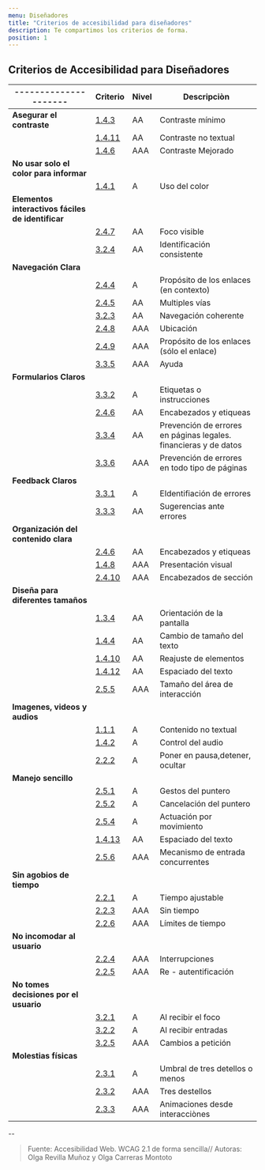```yaml
---
menu: Diseñadores
title: "Criterios de accesibilidad para diseñadores"
description: Te compartimos los criterios de forma.
position: 1
---
```


## Criterios de Accesibilidad para Diseñadores

| ---------------------     | Criterio | Nivel | Descripciòn                                                        |
| ------------     | ----------------------- | ------------------ | --------------------------------------          |
| **Asegurar el contraste** | [1.4.3](https://www.w3.org/TR/UNDERSTANDING-WCAG20/visual-audio-contrast-contrast.html)    |  AA   |  Contraste mínimo                                                  |
|                           | [1.4.11](https://www.w3.org/WAI/WCAG21/Understanding/non-text-contrast)   |  AA   |  Contraste no textual                                              |
|                           | [1.4.6](https://www.w3.org/WAI/WCAG21/Understanding/contrast-enhanced)    |  AAA  |  Contraste Mejorado                                                |
| **No usar solo el color para informar** |                                                                         |
|                           | [1.4.1](https://www.w3.org/WAI/WCAG21/Understanding/use-of-color)    |   A   |  Uso del color                                                     |
|**Elementos interactivos fáciles de identificar**   |                                                              |
|                           | [2.4.7](https://www.w3.org/WAI/WCAG21/Understanding/focus-visible)    |  AA   |  Foco visible                                                      |
|                           | [3.2.4](https://www.w3.org/WAI/WCAG21/Understanding/consistent-identification)    |  AA   |  Identificación consistente                                        |
| **Navegación Clara**      |                                                                                       |  
|                           | [2.4.4](https://www.w3.org/WAI/WCAG21/Understanding/link-purpose-in-context)    |  A    |  Propósito de los enlaces (en contexto)                            |
|                           | [2.4.5](https://www.w3.org/WAI/WCAG21/Understanding/multiple-ways)    |  AA   |  Multiples vías                                                    |
|                           | [3.2.3](https://www.w3.org/WAI/WCAG21/Understanding/consistent-navigation)    |  AA   |  Navegación coherente                                              |
|                           | [2.4.8](https://www.w3.org/WAI/WCAG21/Understanding/location)    |  AAA  |  Ubicación                                                         |
|                           | [2.4.9](https://www.w3.org/WAI/WCAG21/Understanding/link-purpose-link-only)    |  AAA  |  Propósito de los enlaces (sólo el enlace)                         |
|                           | [3.3.5](https://www.w3.org/WAI/WCAG21/Understanding/help)    |  AAA  |  Ayuda                                                             |
| **Formularios Claros**    |                                                                                       |
|                           | [3.3.2](https://www.w3.org/WAI/WCAG21/Understanding/labels-or-instructions)    |  A    |  Etiquetas o instrucciones                                         |
|                           | [2.4.6](https://www.w3.org/WAI/WCAG21/Understanding/headings-and-labels)    |  AA   |  Encabezados y etiqueas                                            |
|                           | [3.3.4](https://www.w3.org/WAI/WCAG21/Understanding/error-prevention-legal-financial-data)    |  AA   |  Prevención de errores en páginas legales. financieras y de datos  |
|                           | [3.3.6](https://www.w3.org/WAI/WCAG21/Understanding/error-prevention-all)    |  AAA  |  Prevención de errores en todo tipo de páginas                     |
| **Feedback Claros**           |                                                                                   |
|                           | [3.3.1](https://www.w3.org/WAI/WCAG21/Understanding/error-identification)    |  A    |  EIdentifiación de errores                                         |
|                           | [3.3.3](https://www.w3.org/WAI/WCAG21/Understanding/error-suggestion)    |  AA   |  Sugerencias ante  errores                                         |
|**Organización del contenido clara**        |                                                                      |
|                           | [2.4.6](https://www.w3.org/WAI/WCAG21/Understanding/headings-and-labels)    |  AA   |  Encabezados y etiqueas                                            |
|                           | [1.4.8](https://www.w3.org/WAI/WCAG21/Understanding/visual-presentation)    |  AAA  |  Presentación visual                                               |
|                           | [2.4.10](https://www.w3.org/WAI/WCAG21/Understanding/section-headings)   |  AAA  |  Encabezados de sección                                            |
| **Diseña para diferentes tamaños**                                                                                |
|                           | [1.3.4](https://www.w3.org/WAI/WCAG21/Understanding/orientation)    |  AA   |  Orientación de la pantalla                                        |
|                           | [1.4.4](https://www.w3.org/WAI/WCAG21/Understanding/resize-text)    |  AA   |  Cambio de tamaño del texto                                        |
|                           | [1.4.10](https://www.w3.org/WAI/WCAG21/Understanding/reflow)   |  AA   |  Reajuste de elementos                                             |
|                           | [1.4.12](https://www.w3.org/WAI/WCAG21/Understanding/text-spacing)   |  AA   |  Espaciado del texto                                               |
|                           | [2.5.5](https://www.w3.org/WAI/WCAG21/Understanding/target-size)    |  AAA  |  Tamaño del área de interacción                                    |
| **Imagenes, videos y audios**           |                                                                         |
|                           | [1.1.1](https://www.w3.org/WAI/WCAG21/Understanding/non-text-content)    |  A    |  Contenido no textual                                              |
|                           | [1.4.2](https://www.w3.org/WAI/WCAG21/Understanding/audio-control)    |  A    |  Control del audio                                                 |
|                           | [2.2.2](https://www.w3.org/WAI/WCAG21/Understanding/pause-stop-hide)    |  A    |  Poner en pausa,detener, ocultar                                   |
| **Manejo sencillo**         |                                                                                     |
|                           | [2.5.1](https://www.w3.org/WAI/WCAG21/Understanding/pointer-gestures)    |  A    |  Gestos del puntero                                                |
|                           | [2.5.2](https://www.w3.org/WAI/WCAG21/Understanding/pointer-cancellation)    |  A    |  Cancelación del puntero                                           |
|                           | [2.5.4](https://www.w3.org/WAI/WCAG21/Understanding/motion-actuation)    |  A    |  Actuación por movimiento                                          |
|                           | [1.4.13](https://www.w3.org/WAI/WCAG21/Understanding/content-on-hover-or-focus)   |  AA   |  Espaciado del texto                                               |
|                           | [2.5.6](https://www.w3.org/WAI/WCAG21/Understanding/concurrent-input-mechanisms)    |  AAA  |  Mecanismo de entrada concurrentes                                 |
| **Sin agobios de tiempo**           |                                                                             |
|                           | [2.2.1](https://www.w3.org/WAI/WCAG21/Understanding/timing-adjustable)    |  A    |  Tiempo ajustable                                                  |
|                           | [2.2.3](https://www.w3.org/WAI/WCAG21/Understanding/no-timing)    |  AAA  |  Sin tiempo                                                        |
|                           | [2.2.6](https://www.w3.org/WAI/WCAG21/Understanding/timeouts)    |  AAA  |  Límites de tiempo                                                 |
| **No incomodar al usuario**           |                                                                           |
|                           | [2.2.4](https://www.w3.org/WAI/WCAG21/Understanding/interruptions)    |  AAA  |  Interrupciones                                                    |
|                           | [2.2.5](https://www.w3.org/WAI/WCAG21/Understanding/re-authenticating)    |  AAA  |  Re - autentificación                                              |
| **No tomes decisiones por el usuario**           |                                                                |
|                           | [3.2.1](https://www.w3.org/WAI/WCAG21/Understanding/on-focus)    |  A    |  Al recibir el foco                                                |
|                           | [3.2.2](https://www.w3.org/WAI/WCAG21/Understanding/on-input)    |  A    |  Al recibir entradas                                               |
|                           | [3.2.5](https://www.w3.org/WAI/WCAG21/Understanding/change-on-request)    |  AAA  |  Cambios a petición                                                |
| **Molestias físicas**          |                                                                                  |
|                           | [2.3.1](https://www.w3.org/WAI/WCAG21/Understanding/three-flashes-or-below-threshold)    |  A    |  Umbral de tres detellos o menos                                   |
|                           | [2.3.2](https://www.w3.org/WAI/WCAG21/Understanding/three-flashes)    |  AAA  |  Tres destellos                                                    |
|                           | [2.3.3](https://www.w3.org/WAI/WCAG21/Understanding/animation-from-interactions)    |  AAA  |  Animaciones desde interacciònes                                   |
    



--

> Fuente: Accesibilidad Web. WCAG 2.1 de forma sencilla// 
Autoras: Olga Revilla Muñoz y Olga Carreras Montoto
